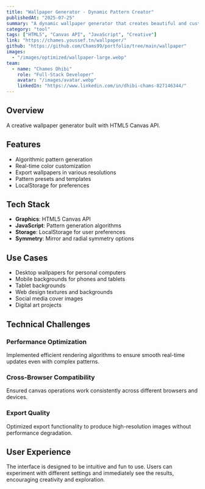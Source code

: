 ```yaml
---
title: "Wallpaper Generator - Dynamic Pattern Creator"
publishedAt: "2025-07-25"
summary: "A dynamic wallpaper generator that creates beautiful and customizable wallpapers with interactive elements and modern design patterns."
category: "tool"
tags: ["HTML5", "Canvas API", "JavaScript", "Creative"]
link: "https://chames.youssef.tn/wallpaper/"
github: "https://github.com/Chams99/portfolio/tree/main/wallpaper"
images:
  - "/images/optimized/wallpaper-large.webp"
team:
  - name: "Chames Dhibi"
    role: "Full-Stack Developer"
    avatar: "/images/avatar.webp"
    linkedIn: "https://www.linkedin.com/in/dhibi-chams-827146344/"
---
```


## Overview

A creative wallpaper generator built with HTML5 Canvas API.

## Features

- Algorithmic pattern generation
- Real-time color customization
- Export wallpapers in various resolutions
- Pattern presets and templates
- LocalStorage for preferences

## Tech Stack

- **Graphics**: HTML5 Canvas API
- **JavaScript**: Pattern generation algorithms
- **Storage**: LocalStorage for user preferences
- **Symmetry**: Mirror and radial symmetry options

## Use Cases

- Desktop wallpapers for personal computers
- Mobile backgrounds for phones and tablets
- Tablet backgrounds
- Web design textures and backgrounds
- Social media cover images
- Digital art projects

## Technical Challenges

### Performance Optimization
Implemented efficient rendering algorithms to ensure smooth real-time updates even with complex patterns.

### Cross-Browser Compatibility
Ensured canvas operations work consistently across different browsers and devices.

### Export Quality
Optimized export functionality to produce high-resolution images without performance degradation.

## User Experience

The interface is designed to be intuitive and fun to use. Users can experiment with different settings and immediately see the results, encouraging creativity and exploration.


